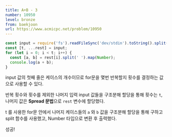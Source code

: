 ```yaml
---
title: A+B - 3
number: 10950
level: bronze
from: baekjoon
url: https://www.acmicpc.net/problem/10950
---
```


```js
const input = require('fs').readFileSync('dev/stdin').toString().split('\n');
const [t, ...rest] = input;
for (let i = 0; i < t; i++) {
  const [a, b] = rest[i].split(' ').map(Number);
  console.log(a + b);
}
```

input 값의 첫째 줄은 케이스의 개수이므로 for문을 몇번 반복할지 횟수를 결정하는 값으로 사용할 수 있다.

반복 횟수와 횟수를 제외한 나머지 입력 input 값들을 구조분해 할당을 통해 횟수는 `t`, 나머지 값은 **Spread 문법**으로 `rest` 변수에 할당했다.

t 를 사용한 for문 안에서 나머지 케이스들의 `a` 와 `b` 값을 구조분해 할당을 통해 구하고 split 함수를 사용했고, Number 타입으로 변환 후 출력했다.

성공!
